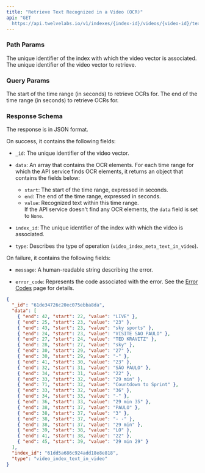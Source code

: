 ```yaml
---
title: "Retrieve Text Recognized in a Video (OCR)"
api: "GET
  https://api.twelvelabs.io/v1/indexes/{index-id}/videos/{video-id}/text-in-video"
---
```


### Path Params

<ParamField path="index-id" type="string" required>
  The unique identifier of the index with which the video vector is associated.
</ParamField>

<ParamField path="video-id" type="string" required>
  The unique identifier of the video vector to retrieve.
</ParamField>

### Query Params

<ParamField query="start" type="integer" required>
  The start of the time range (in seconds) to retrieve OCRs for.
</ParamField>

<ParamField query="end" type="integer" required>
  The end of the time range (in seconds) to retrieve OCRs for.
</ParamField>

### Response Schema

The response is in JSON format.

On success, it contains the following fields:

- `_id`: The unique identifier of the video vector.

- `data`: An array that contains the OCR elements. For each time range for which
  the API service finds OCR elements, it returns an object that contains the
  fields below:

  - `start`: The start of the time range, expressed in seconds.
  - `end`: The end of the time range, expressed in seconds.
  - `value`: Recognized text within this time range.  
    If the API service doesn't find any OCR elements, the `data` field is set to
    `None`.

- `index_id`: The unique identifier of the index with which the video is
  associated.

- `type`: Describes the type of operation (`video_index_meta_text_in_video`).

On failure, it contains the following fields:

- `message`: A human-readable string describing the error.

- `error_code`: Represents the code associated with the error. See the
  [Error Codes](/reference/api-reference/error-codes) page for details.

<ResponseField>

```json
{
  "_id": "61de34726c20ec075ebba8da",
  "data": [
    { "end": 42, "start": 22, "value": "LIVE" },
    { "end": 25, "start": 23, "value": "23" },
    { "end": 43, "start": 23, "value": "sky sports" },
    { "end": 24, "start": 23, "value": "VISITE SAO PAULO" },
    { "end": 27, "start": 24, "value": "TED KRAVITZ" },
    { "end": 28, "start": 27, "value": "sky" },
    { "end": 30, "start": 29, "value": "27" },
    { "end": 30, "start": 29, "value": "-" },
    { "end": 41, "start": 30, "value": "23" },
    { "end": 32, "start": 31, "value": "SÃO PAULO" },
    { "end": 34, "start": 31, "value": "22" },
    { "end": 33, "start": 32, "value": "29 min" },
    { "end": 71, "start": 32, "value": "Countdown to Sprint" },
    { "end": 33, "start": 32, "value": "36" },
    { "end": 34, "start": 33, "value": "-" },
    { "end": 36, "start": 33, "value": "29 min 35" },
    { "end": 38, "start": 37, "value": "PAULO" },
    { "end": 38, "start": 37, "value": "3" },
    { "end": 38, "start": 37, "value": "- -" },
    { "end": 38, "start": 37, "value": "29 min" },
    { "end": 39, "start": 38, "value": "LO" },
    { "end": 41, "start": 38, "value": "22" },
    { "end": 45, "start": 39, "value": "29 min 29" }
  ],
  "index_id": "61dd5a686c924add18e8e818",
  "type": "video_index_text_in_video"
}
```

 </ResponseField>
